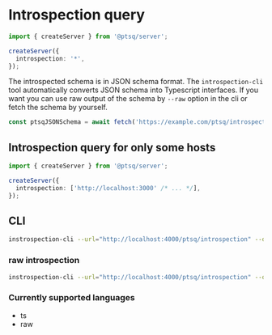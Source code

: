 # Introspection query

```ts title="server.ts"
import { createServer } from '@ptsq/server';

createServer({
  introspection: '*',
});
```

The introspected schema is in JSON schema format.
The `introspection-cli` tool automatically converts JSON schema into Typescript interfaces.
If you want you can use raw output of the schema by `--raw` option in the cli or fetch the schema by yourself.

```ts
const ptsqJSONSchema = await fetch('https://example.com/ptsq/introspection');
```

## Introspection query for only some hosts

```ts title="server.ts"
import { createServer } from '@ptsq/server';

createServer({
  introspection: ['http://localhost:3000' /* ... */],
});
```

## CLI

```bash
instrospection-cli --url="http://localhost:4000/ptsq/introspection" --out="schema.generated.ts"
```

### raw introspection

```bash
instrospection-cli --url="http://localhost:4000/ptsq/introspection" --out="schema.generated.ts" --lang="raw"
```

### Currently supported languages

- ts
- raw
